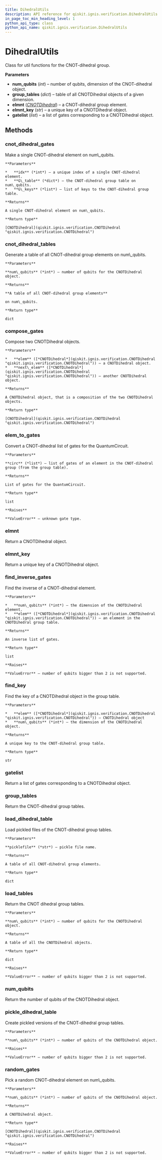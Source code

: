 ```yaml
---
title: DihedralUtils
description: API reference for qiskit.ignis.verification.DihedralUtils
in_page_toc_min_heading_level: 1
python_api_type: class
python_api_name: qiskit.ignis.verification.DihedralUtils
---
```


# DihedralUtils

<Class id="qiskit.ignis.verification.DihedralUtils" github="https://github.com/qiskit-community/qiskit-ignis/tree/stable/0.3/qiskit/ignis/verification/randomized_benchmarking/dihedral_utils.py" signature="DihedralUtils(num_qubits=2, group_tables=None, elmnt=None, gatelist=None, elmnt_key=None)">
  Class for util functions for the CNOT-dihedral group.

  **Parameters**

  *   **num\_qubits** (*int*) – number of qubits, dimension of the CNOT-dihedral object.
  *   **group\_tables** (*dict*) – table of all CNOTDihedral objects of a given dimension.
  *   **elmnt** ([*CNOTDihedral*](qiskit.ignis.verification.CNOTDihedral "qiskit.ignis.verification.CNOTDihedral")) – a CNOT-dihedral group element.
  *   **elmnt\_key** (*str*) – a unique key of a CNOTDihedral object.
  *   **gatelist** (*list*) – a list of gates corresponding to a CNOTDihedral object.

  ## Methods

  ### cnot\_dihedral\_gates

  <Function id="qiskit.ignis.verification.DihedralUtils.cnot_dihedral_gates" signature="DihedralUtils.cnot_dihedral_gates(idx, G_table, G_keys)">
    Make a single CNOT-dihedral element on num\_qubits.

    **Parameters**

    *   **idx** (*int*) – a unique index of a single CNOT-dihedral element.
    *   **G\_table** (*dict*) – the CNOT-dihedral group table on num\_qubits.
    *   **G\_keys** (*list*) – list of keys to the CNOT-dihedral group table.

    **Returns**

    A single CNOT-dihedral element on num\_qubits.

    **Return type**

    [CNOTDihedral](qiskit.ignis.verification.CNOTDihedral "qiskit.ignis.verification.CNOTDihedral")
  </Function>

  ### cnot\_dihedral\_tables

  <Function id="qiskit.ignis.verification.DihedralUtils.cnot_dihedral_tables" signature="DihedralUtils.cnot_dihedral_tables(num_qubits)">
    Generate a table of all CNOT-dihedral group elements on num\_qubits.

    **Parameters**

    **num\_qubits** (*int*) – number of qubits for the CNOTDihedral object.

    **Returns**

    **A table of all CNOT-dihedral group elements**

    on num\_qubits.

    **Return type**

    dict
  </Function>

  ### compose\_gates

  <Function id="qiskit.ignis.verification.DihedralUtils.compose_gates" signature="DihedralUtils.compose_gates(elem, next_elem)">
    Compose two CNOTDihedral objects.

    **Parameters**

    *   **elem** ([*CNOTDihedral*](qiskit.ignis.verification.CNOTDihedral "qiskit.ignis.verification.CNOTDihedral")) – a CNOTDihedral object.
    *   **next\_elem** ([*CNOTDihedral*](qiskit.ignis.verification.CNOTDihedral "qiskit.ignis.verification.CNOTDihedral")) – another CNOTDihedral object.

    **Returns**

    A CNOTDihedral object, that is a composition of the two CNOTDihedral objects.

    **Return type**

    [CNOTDihedral](qiskit.ignis.verification.CNOTDihedral "qiskit.ignis.verification.CNOTDihedral")
  </Function>

  ### elem\_to\_gates

  <Function id="qiskit.ignis.verification.DihedralUtils.elem_to_gates" signature="DihedralUtils.elem_to_gates(circ)">
    Convert a CNOT-dihedral list of gates for the QuantumCircuit.

    **Parameters**

    **circ** (*list*) – list of gates of an element in the CNOT-dihedral group (from the group table).

    **Returns**

    List of gates for the QuantumCircuit.

    **Return type**

    list

    **Raises**

    **ValueError** – unknown gate type.
  </Function>

  ### elmnt

  <Function id="qiskit.ignis.verification.DihedralUtils.elmnt" signature="DihedralUtils.elmnt()">
    Return a CNOTDihedral object.
  </Function>

  ### elmnt\_key

  <Function id="qiskit.ignis.verification.DihedralUtils.elmnt_key" signature="DihedralUtils.elmnt_key()">
    Return a unique key of a CNOTDihedral object.
  </Function>

  ### find\_inverse\_gates

  <Function id="qiskit.ignis.verification.DihedralUtils.find_inverse_gates" signature="DihedralUtils.find_inverse_gates(num_qubits, elem)">
    Find the inverse of a CNOT-dihedral element.

    **Parameters**

    *   **num\_qubits** (*int*) – the dimension of the CNOTDihedral element.
    *   **elem** ([*CNOTDihedral*](qiskit.ignis.verification.CNOTDihedral "qiskit.ignis.verification.CNOTDihedral")) – an element in the CNOTDihedral group table.

    **Returns**

    An inverse list of gates.

    **Return type**

    list

    **Raises**

    **ValueError** – number of qubits bigger than 2 is not supported.
  </Function>

  ### find\_key

  <Function id="qiskit.ignis.verification.DihedralUtils.find_key" signature="DihedralUtils.find_key(elem, num_qubits)">
    Find the key of a CNOTDihedral object in the group table.

    **Parameters**

    *   **elem** ([*CNOTDihedral*](qiskit.ignis.verification.CNOTDihedral "qiskit.ignis.verification.CNOTDihedral")) – CNOTDihedral object
    *   **num\_qubits** (*int*) – the dimension of the CNOTDihedral object.

    **Returns**

    A unique key to the CNOT-dihedral group table.

    **Return type**

    str
  </Function>

  ### gatelist

  <Function id="qiskit.ignis.verification.DihedralUtils.gatelist" signature="DihedralUtils.gatelist()">
    Return a list of gates corresponding to a CNOTDihedral object.
  </Function>

  ### group\_tables

  <Function id="qiskit.ignis.verification.DihedralUtils.group_tables" signature="DihedralUtils.group_tables()">
    Return the CNOT-dihedral group tables.
  </Function>

  ### load\_dihedral\_table

  <Function id="qiskit.ignis.verification.DihedralUtils.load_dihedral_table" signature="DihedralUtils.load_dihedral_table(picklefile='cnot_dihedral_2.pickle')">
    Load pickled files of the CNOT-dihedral group tables.

    **Parameters**

    **picklefile** (*str*) – pickle file name.

    **Returns**

    A table of all CNOT-dihedral group elements.

    **Return type**

    dict
  </Function>

  ### load\_tables

  <Function id="qiskit.ignis.verification.DihedralUtils.load_tables" signature="DihedralUtils.load_tables(num_qubits)">
    Return the CNOT dihedral group tables.

    **Parameters**

    **num\_qubits** (*int*) – number of qubits for the CNOTDihedral object.

    **Returns**

    A table of all the CNOTDihedral objects.

    **Return type**

    dict

    **Raises**

    **ValueError** – number of qubits bigger than 2 is not supported.
  </Function>

  ### num\_qubits

  <Function id="qiskit.ignis.verification.DihedralUtils.num_qubits" signature="DihedralUtils.num_qubits()">
    Return the number of qubits of the CNOTDihedral object.
  </Function>

  ### pickle\_dihedral\_table

  <Function id="qiskit.ignis.verification.DihedralUtils.pickle_dihedral_table" signature="DihedralUtils.pickle_dihedral_table(num_qubits=2)">
    Create pickled versions of the CNOT-dihedral group tables.

    **Parameters**

    **num\_qubits** (*int*) – number of qubits of the CNOTDihedral object.

    **Raises**

    **ValueError** – number of qubits bigger than 2 is not supported.
  </Function>

  ### random\_gates

  <Function id="qiskit.ignis.verification.DihedralUtils.random_gates" signature="DihedralUtils.random_gates(num_qubits)">
    Pick a random CNOT-dihedral element on num\_qubits.

    **Parameters**

    **num\_qubits** (*int*) – number of qubits of the CNOTDihedral object.

    **Returns**

    A CNOTDihedral object.

    **Return type**

    [CNOTDihedral](qiskit.ignis.verification.CNOTDihedral "qiskit.ignis.verification.CNOTDihedral")

    **Raises**

    **ValueError** – number of qubits bigger than 2 is not supported.
  </Function>
</Class>

